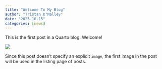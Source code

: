 ```yaml
---
title: "Welcome To My Blog"
author: "Tristan O'Malley"
date: "2023-10-15"
categories: [news]
---
```


This is the first post in a Quarto blog. Welcome!

![](thumbnail.jpg)

Since this post doesn't specify an explicit `image`, the first image in the post will be used in the listing page of posts.

